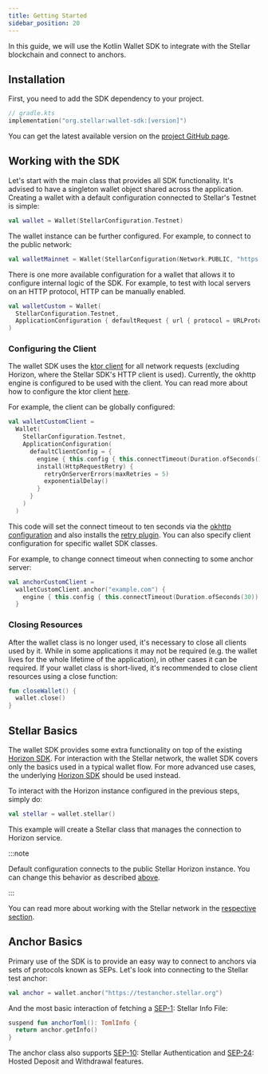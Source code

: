 ```yaml
---
title: Getting Started
sidebar_position: 20
---
```



In this guide, we will use the Kotlin Wallet SDK to integrate with the Stellar blockchain and connect to anchors.

## Installation

First, you need to add the SDK dependency to your project.

<CodeExample>

```kotlin
// gradle.kts
implementation("org.stellar:wallet-sdk:[version]")
```

</CodeExample>

You can get the latest available version on the [project GitHub page](https://github.com/stellar/kotlin-wallet-sdk).

## Working with the SDK

Let's start with the main class that provides all SDK functionality. It's advised to have a singleton wallet object shared across the application. Creating a wallet with a default configuration connected to Stellar's Testnet is simple:

<CodeExample>

```kotlin
val wallet = Wallet(StellarConfiguration.Testnet)
```

</CodeExample>

The wallet instance can be further configured. For example, to connect to the public network:

<CodeExample>

```kotlin
val walletMainnet = Wallet(StellarConfiguration(Network.PUBLIC, "https://horizon.stellar.org"))
```

</CodeExample>

There is one more available configuration for a wallet that allows it to configure internal logic of the SDK. For example, to test with local servers on an HTTP protocol, HTTP can be manually enabled.

<CodeExample>

```kotlin
val walletCustom = Wallet(
  StellarConfiguration.Testnet,
  ApplicationConfiguration { defaultRequest { url { protocol = URLProtocol.HTTP } } }
)
```

</CodeExample>

### Configuring the Client

The wallet SDK uses the [ktor client](https://ktor.io/docs/getting-started-ktor-client.html) for all network requests (excluding Horizon, where the Stellar SDK's HTTP client is used). Currently, the okhttp engine is configured to be used with the client. You can read more about how to configure the ktor client [here](https://ktor.io/docs/create-client.html#configure-client). 

For example, the client can be globally configured:

<CodeExample>

```kotlin
val walletCustomClient =
  Wallet(
    StellarConfiguration.Testnet,
    ApplicationConfiguration(
      defaultClientConfig = {
        engine { this.config { this.connectTimeout(Duration.ofSeconds(10)) } }
        install(HttpRequestRetry) {
          retryOnServerErrors(maxRetries = 5)
          exponentialDelay()
        }
      }
    )
  )
```

</CodeExample>

This code will set the connect timeout to ten seconds via the [okhttp configuration](https://ktor.io/docs/http-client-engines.html#okhttp) and also installs the [retry plugin](https://ktor.io/docs/client-retry.html). You can also specify client configuration for specific wallet SDK classes. 

For example, to change connect timeout when connecting to some anchor server:

<CodeExample>

```kotlin
val anchorCustomClient =
  walletCustomClient.anchor("example.com") {
    engine { this.config { this.connectTimeout(Duration.ofSeconds(30)) } }
  }
```

</CodeExample>

### Closing Resources

After the wallet class is no longer used, it's necessary to close all clients used by it. While in some applications it may not be required (e.g. the wallet lives for the whole lifetime of the application), in other cases it can be required. If your wallet class is short-lived, it's recommended to close client resources using a close function:

<CodeExample>

```kotlin
fun closeWallet() {
  wallet.close()
}
```

</CodeExample>

## Stellar Basics

The wallet SDK provides some extra functionality on top of the existing [Horizon SDK]. For interaction with the Stellar network, the wallet SDK covers only the basics used in a typical wallet flow. For more advanced use cases, the underlying [Horizon SDK] should be used instead.

To interact with the Horizon instance configured in the previous steps, simply do:

<CodeExample>

```kotlin
val stellar = wallet.stellar()
```

</CodeExample>

This example will create a Stellar class that manages the connection to Horizon service.

:::note

Default configuration connects to the public Stellar Horizon instance. You can change this behavior as described [above](#working-with-the-sdk).

:::

You can read more about working with the Stellar network in the [respective section](./stellar.mdx).

## Anchor Basics

Primary use of the SDK is to provide an easy way to connect to anchors via sets of protocols known as SEPs. Let's look into connecting to the Stellar test anchor:

<CodeExample>

```kotlin
val anchor = wallet.anchor("https://testanchor.stellar.org")
```

</CodeExample>

And the most basic interaction of fetching a [SEP-1]: Stellar Info File:

<CodeExample>

```kotlin
suspend fun anchorToml(): TomlInfo {
  return anchor.getInfo()
}
```

</CodeExample>

The anchor class also supports [SEP-10]: Stellar Authentication and [SEP-24]: Hosted Deposit and Withdrawal features.

[SEP-1]: https://github.com/stellar/stellar-protocol/blob/master/ecosystem/sep-0001.md
[sep-10]: https://github.com/stellar/stellar-protocol/blob/master/ecosystem/sep-0010.md
[sep-12]: https://github.com/stellar/stellar-protocol/blob/master/ecosystem/sep-0012.md
[sep-24]: https://github.com/stellar/stellar-protocol/blob/master/ecosystem/sep-0024.md
[SEP-10]: ./sep10.mdx
[SEP-24]: ./sep24.mdx
[horizon sdk]: /docs/tools-and-sdks#sdk-library
